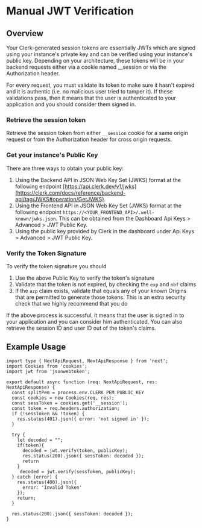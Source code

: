 
# Manual JWT Verification

## Overview

Your Clerk-generated session tokens are essentially JWTs which are signed using your instance's private key and can be verified using your instance's public key. Depending on your architecture, these tokens will be in your backend requests either via a cookie named __session or via the Authorization header.

For every request, you must validate its token to make sure it hasn't expired and it is authentic (i.e. no malicious user tried to tamper it). If these validations pass, then it means that the user is authenticated to your application and you should consider them signed in.

<Steps>

### Retrieve the session token

Retrieve the session token from either `__session` cookie for a same origin request or from the Authorization header for cross origin requests.

### Get your instance's Public Key

There are three ways to obtain your public key:

1. Using the Backend API in JSON Web Key Set (JWKS) format at the following endpoint [https://api.clerk.dev/v1/jwks](https://clerk.com/docs/reference/backend-api/tag/JWKS#operation/GetJWKS).
2. Using the Frontend API in JSON Web Key Set (JWKS) format at the following endpoint `https://<YOUR_FRONTEND_API>/.well-known/jwks.json`. This can be obtained from the Dashboard Api Keys > Advanced > JWT Public Key.
3. Using the public key provided by Clerk in the dashboard under Api Keys > Advanced > JWT Public Key.

<Images
src="/images/advance/custom-jwt/JWT-verification-keys.png"
width={3024}
height={1748}
alt="Clerk Dashboard JWT verification key"
/>

### Verify the Token Signature

To verify the token signature you should

1. Use the above Public Key to verify the token's signature
2. Validate that the token is not expired, by checking the `exp` and `nbf` claims
3. If the `azp` claim exists, validate that equals any of your known Origins that are permitted to generate those tokens. This is an extra security check that we highly recommend that you do

If the above process is successful, it means that the user is signed in to your application and you can consider him authenticated. You can also retrieve the session ID and user ID out of the token's claims.
</Steps>

## Example Usage

```tsx copy filename="pages/api/token-example.ts"
import type { NextApiRequest, NextApiResponse } from 'next';
import Cookies from 'cookies';
import jwt from 'jsonwebtoken';

export default async function (req: NextApiRequest, res: NextApiResponse) {
  const splitPem = process.env.CLERK_PEM_PUBLIC_KEY
  const cookies = new Cookies(req, res);
  const sessToken = cookies.get('__session');
  const token = req.headers.authorization;
  if (!sessToken && !token) {
    res.status(401).json({ error: 'not signed in' });
  }

  try {
    let decoded = "";
    if(token){
      decoded = jwt.verify(token, publicKey);
      res.status(200).json({ sessToken: decoded });
      return
    }
     decoded = jwt.verify(sessToken, publicKey);
  } catch (error) {
    res.status(400).json({
      error: 'Invalid Token'
    });
    return;
  }

  res.status(200).json({ sessToken: decoded });
}
```
